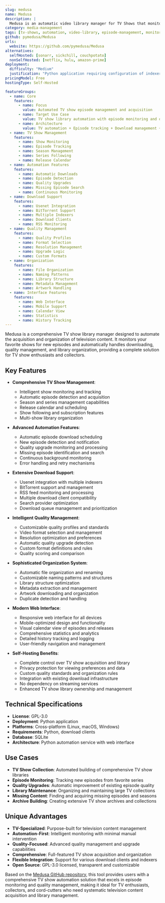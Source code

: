 ```yaml
---
slug: medusa
name: Medusa
description: |
  Medusa is an automatic video library manager for TV Shows that monitors for new episodes of your favorite shows and automatically handles their acquisition and organization. It provides comprehensive TV show management with advanced automation and quality control features.
category: media-management
tags: [tv-shows, automation, video-library, episode-management, monitoring, downloads]
github: pymedusa/Medusa
urls:
  website: https://github.com/pymedusa/Medusa
alternatives:
  selfHosted: [sonarr, sickchill, couchpotato]
  nonSelfHosted: [netflix, hulu, amazon-prime]
deployment:
  difficulty: "Medium"
  justification: "Python application requiring configuration of indexers, download clients, and quality settings. Multiple integration options available."
pricingModel: Free
hostingType: Self-Hosted

featureGroups:
  - name: Core
    features:
      - name: Focus
        value: Automated TV show episode management and acquisition
      - name: Target Use Case
        value: TV show library automation with episode monitoring and organization
      - name: Architecture
        value: TV automation + Episode tracking + Download management + Quality control
  - name: TV Show Management
    features:
      - name: Show Monitoring
      - name: Episode Tracking
      - name: Season Management
      - name: Series Following
      - name: Release Calendar
  - name: Automation Features
    features:
      - name: Automatic Downloads
      - name: Episode Detection
      - name: Quality Upgrades
      - name: Missing Episode Search
      - name: Continuous Monitoring
  - name: Download Support
    features:
      - name: Usenet Integration
      - name: BitTorrent Support
      - name: Multiple Indexers
      - name: Download Clients
      - name: RSS Monitoring
  - name: Quality Management
    features:
      - name: Quality Profiles
      - name: Format Selection
      - name: Resolution Management
      - name: Upgrade Logic
      - name: Custom Formats
  - name: Organization
    features:
      - name: File Organization
      - name: Naming Patterns
      - name: Library Structure
      - name: Metadata Management
      - name: Artwork Handling
  - name: Interface Features
    features:
      - name: Web Interface
      - name: Mobile Support
      - name: Calendar View
      - name: Statistics
      - name: History Tracking
---
```


Medusa is a comprehensive TV show library manager designed to automate the acquisition and organization of television content. It monitors your favorite shows for new episodes and automatically handles downloading, quality management, and library organization, providing a complete solution for TV show enthusiasts and collectors.

## Key Features

- **Comprehensive TV Show Management**:

  - Intelligent show monitoring and tracking
  - Automatic episode detection and acquisition
  - Season and series management capabilities
  - Release calendar and scheduling
  - Show following and subscription features
  - Multi-show library organization

- **Advanced Automation Features**:

  - Automatic episode download scheduling
  - New episode detection and notification
  - Quality upgrade monitoring and processing
  - Missing episode identification and search
  - Continuous background monitoring
  - Error handling and retry mechanisms

- **Extensive Download Support**:

  - Usenet integration with multiple indexers
  - BitTorrent support and management
  - RSS feed monitoring and processing
  - Multiple download client compatibility
  - Search provider optimization
  - Download queue management and prioritization

- **Intelligent Quality Management**:

  - Customizable quality profiles and standards
  - Video format selection and management
  - Resolution optimization and preferences
  - Automatic quality upgrade detection
  - Custom format definitions and rules
  - Quality scoring and comparison

- **Sophisticated Organization System**:

  - Automatic file organization and renaming
  - Customizable naming patterns and structures
  - Library structure optimization
  - Metadata extraction and management
  - Artwork downloading and organization
  - Duplicate detection and handling

- **Modern Web Interface**:

  - Responsive web interface for all devices
  - Mobile-optimized design and functionality
  - Visual calendar view of episodes and releases
  - Comprehensive statistics and analytics
  - Detailed history tracking and logging
  - User-friendly navigation and management

- **Self-Hosting Benefits**:
  - Complete control over TV show acquisition and library
  - Privacy protection for viewing preferences and data
  - Custom quality standards and organization rules
  - Integration with existing download infrastructure
  - No dependency on streaming services
  - Enhanced TV show library ownership and management

## Technical Specifications

- **License**: GPL-3.0
- **Deployment**: Python application
- **Platforms**: Cross-platform (Linux, macOS, Windows)
- **Requirements**: Python, download clients
- **Database**: SQLite
- **Architecture**: Python automation service with web interface

## Use Cases

- **TV Show Collection**: Automated building of comprehensive TV show libraries
- **Episode Monitoring**: Tracking new episodes from favorite series
- **Quality Upgrades**: Automatic improvement of existing episode quality
- **Library Maintenance**: Organizing and maintaining large TV collections
- **Missing Content**: Finding and acquiring missing episodes and seasons
- **Archive Building**: Creating extensive TV show archives and collections

## Unique Advantages

- **TV-Specialized**: Purpose-built for television content management
- **Automation-First**: Intelligent monitoring with minimal manual intervention
- **Quality-Focused**: Advanced quality management and upgrade capabilities
- **Comprehensive**: Full-featured TV show acquisition and organization
- **Flexible Integration**: Support for various download clients and indexers
- **Open Source**: GPL-3.0 licensed, transparent and customizable

Based on the [Medusa GitHub repository](https://github.com/pymedusa/Medusa), this tool provides users with a comprehensive TV show automation solution that excels in episode monitoring and quality management, making it ideal for TV enthusiasts, collectors, and cord-cutters who need systematic television content acquisition and library management.
